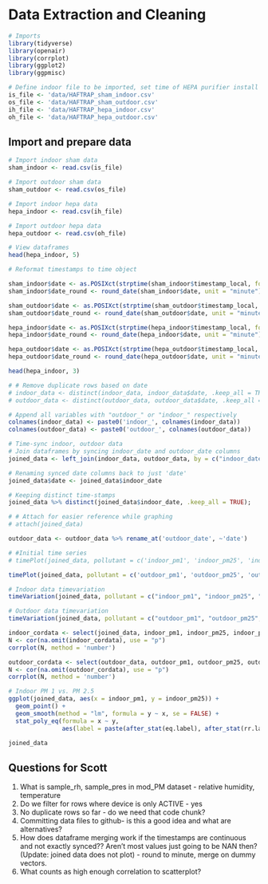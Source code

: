 # Data Extraction and Cleaning
```r
# Imports
library(tidyverse)
library(openair)
library(corrplot)
library(ggplot2)
library(ggpmisc)

```

```r
# Define indoor file to be imported, set time of HEPA purifier install
is_file <- 'data/HAFTRAP_sham_indoor.csv'
os_file <- 'data/HAFTRAP_sham_outdoor.csv'
ih_file <- 'data/HAFTRAP_hepa_indoor.csv'
oh_file <- 'data/HAFTRAP_hepa_outdoor.csv'
```

## Import and prepare data
```r
# Import indoor sham data
sham_indoor <- read.csv(is_file)

# Import outdoor sham data
sham_outdoor <- read.csv(os_file)

# Import indoor hepa data
hepa_indoor <- read.csv(ih_file)

# Import outdoor hepa data
hepa_outdoor <- read.csv(oh_file)

```

```r
# View dataframes
head(hepa_indoor, 5)
```


```r
# Reformat timestamps to time object

sham_indoor$date <- as.POSIXct(strptime(sham_indoor$timestamp_local, format = "%Y-%m-%dT%H:%M:%SZ", tz = "America/New_York"))
sham_indoor$date_round <- round_date(sham_indoor$date, unit = "minute")

sham_outdoor$date <- as.POSIXct(strptime(sham_outdoor$timestamp_local, format = "%Y-%m-%dT%H:%M:%SZ", tz = "America/New_York"))
sham_outdoor$date_round <- round_date(sham_outdoor$date, unit = "minute")

hepa_indoor$date <- as.POSIXct(strptime(hepa_indoor$timestamp_local, format = "%Y-%m-%dT%H:%M:%SZ", tz = "America/New_York"))
hepa_indoor$date_round <- round_date(hepa_indoor$date, unit = "minute")

hepa_outdoor$date <- as.POSIXct(strptime(hepa_outdoor$timestamp_local, format = "%Y-%m-%dT%H:%M:%SZ", tz = "America/New_York"))
hepa_outdoor$date_round <- round_date(hepa_outdoor$date, unit = "minute")
```

```r
head(hepa_indoor, 3)
```

```r
# # Remove duplicate rows based on date
# indoor_data <- distinct(indoor_data, indoor_data$date, .keep_all = TRUE)
# outdoor_data <- distinct(outdoor_data, outdoor_data$date, .keep_all = TRUE)

```

```r
# Append all variables with "outdoor_" or "indoor_" respectively
colnames(indoor_data) <- paste0('indoor_', colnames(indoor_data))
colnames(outdoor_data) <- paste0('outdoor_', colnames(outdoor_data))
```

```r
# Time-sync indoor, outdoor data
# Join dataframes by syncing indoor_date and outdoor_date columns
joined_data <- left_join(indoor_data, outdoor_data, by = c("indoor_date_round" = "outdoor_date_round"))

# Renaming synced date columns back to just 'date'
joined_data$date <- joined_data$indoor_date

# Keeping distinct time-stamps
joined_data %>% distinct(joined_data$indoor_date, .keep_all = TRUE);

# # Attach for easier reference while graphing
# attach(joined_data)

```

```r
outdoor_data <- outdoor_data %>% rename_at('outdoor_date', ~'date')
```

```r
# #Initial time series
# timePlot(joined_data, pollutant = c('indoor_pm1', 'indoor_pm25', 'indoor_pm10'), normalize = TRUE)

timePlot(joined_data, pollutant = c('outdoor_pm1', 'outdoor_pm25', 'outdoor_pm10'), normalize = TRUE)
```


```r
# Indoor data timevariation
timeVariation(joined_data, pollutant = c("indoor_pm1", "indoor_pm25", "indoor_pm10"))

# Outdoor data timevariation
timeVariation(joined_data, pollutant = c("outdoor_pm1", "outdoor_pm25", "outdoor_pm10"))


```


```r
indoor_cordata <- select(joined_data, indoor_pm1, indoor_pm25, indoor_pm10)
N <- cor(na.omit(indoor_cordata), use = "p")
corrplot(N, method = 'number')
```

```r
outdoor_cordata <- select(outdoor_data, outdoor_pm1, outdoor_pm25, outdoor_pm10)
N <- cor(na.omit(outdoor_cordata), use = "p")
corrplot(N, method = 'number')
```

```r
# Indoor PM 1 vs. PM 2.5
ggplot(joined_data, aes(x = indoor_pm1, y = indoor_pm25)) +
  geom_point() +
  geom_smooth(method = "lm", formula = y ~ x, se = FALSE) +
  stat_poly_eq(formula = x ~ y,
               aes(label = paste(after_stat(eq.label), after_stat(rr.label), sep = "~~~")))
```

```r
joined_data
```



## Questions for Scott
1) What is sample_rh, sample_pres in mod_PM dataset - relative humidity, temperature
2) Do we filter for rows where device is only ACTIVE - yes
3) No duplicate rows so far - do we need that code chunk?
4) Committing data files to github- is this a good idea and what are alternatives?
5) How does dataframe merging work if the timestamps are continuous and not exactly synced?? Aren't most values just going to be NAN then? (Update: joined data does not plot) - round to minute, merge on dummy vectors.
6) What counts as high enough correlation to scatterplot?

